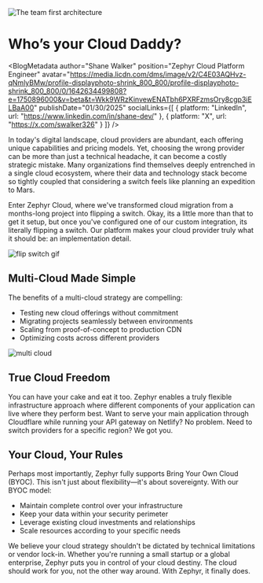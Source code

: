
<img src={Hero} alt='The team first architecture' />

# Who’s your Cloud Daddy?

<BlogMetadata
  author="Shane Walker"
  position="Zephyr Cloud Platform Engineer"
  avatar="https://media.licdn.com/dms/image/v2/C4E03AQHvz-qNmlyBMw/profile-displayphoto-shrink_800_800/profile-displayphoto-shrink_800_800/0/1642634499808?e=1750896000&v=beta&t=Wkk9WRzKinvewENATbh6PXRFzmsOry8cgp3iELBaA00"
  publishDate="01/30/2025"
  socialLinks={[
    {
      platform: "LinkedIn",
      url: "https://www.linkedin.com/in/shane-dev/"
    },
    {
      platform: "X",
      url: "https://x.com/swalker326"
    }
  ]}
/>

In today's digital landscape, cloud providers are abundant, each offering unique capabilities and pricing models. Yet, choosing the wrong provider can be more than just a technical headache, it can become a costly strategic mistake. Many organizations find themselves deeply entrenched in a single cloud ecosystem, where their data and technology stack become so tightly coupled that considering a switch feels like planning an expedition to Mars.

Enter Zephyr Cloud, where we've transformed cloud migration from a months-long project into flipping a switch. Okay, its a little more than that to get it setup, but once you've configured one of our custom integration, its literally flipping a switch. Our platform makes your cloud provider truly what it should be: an implementation detail.

<img src={FlipSwitch} alt='flip switch gif' />

## Multi-Cloud Made Simple

The benefits of a multi-cloud strategy are compelling:
- Testing new cloud offerings without commitment
- Migrating projects seamlessly between environments
- Scaling from proof-of-concept to production CDN
- Optimizing costs across different providers

<img src={MultiCloud} alt='multi cloud' />

## True Cloud Freedom

You can have your cake and eat it too. Zephyr enables a truly flexible infrastructure approach where different components of your application can live where they perform best. Want to serve your main application through Cloudflare while running your API gateway on Netlify? No problem. Need to switch providers for a specific region? We got you.

## Your Cloud, Your Rules

Perhaps most importantly, Zephyr fully supports Bring Your Own Cloud (BYOC). This isn't just about flexibility—it's about sovereignty. With our BYOC model:

- Maintain complete control over your infrastructure
- Keep your data within your security perimeter
- Leverage existing cloud investments and relationships
- Scale resources according to your specific needs

We believe your cloud strategy shouldn't be dictated by technical limitations or vendor lock-in. Whether you're running a small startup or a global enterprise, Zephyr puts you in control of your cloud destiny.
The cloud should work for you, not the other way around. With Zephyr, it finally does.
